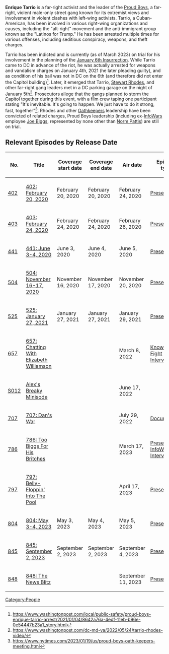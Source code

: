 '''Enrique Tarrio''' is a far-right activist and the leader of the [[Proud Boys]], a far-right, violent male-only street gang known for its extremist views and involvement in violent clashes with left-wing activists. Tarrio, a Cuban-American, has been involved in various right-wing organizations and causes, including the "alt-right" movement and the anti-immigrant group known as the "Latinos for Trump." He has been arrested multiple times for various offenses, including seditious conspiracy, weapons, and theft charges.

Tarrio has been indicted and is currently (as of March 2023) on trial for his involvement in the planning of the [[January 6th Insurrection]]. While Tarrio came to DC in advance of the riot, he was actually arrested for weapons and vandalism charges on January 4th, 2021 (he later pleading guilty), and as condition of his bail was not in DC on the 6th (and therefore did not enter the Capitol building)<ref>https://www.washingtonpost.com/local/public-safety/proud-boys-enrique-tarrio-arrest/2021/01/04/8642a76a-4edf-11eb-b96e-0e54447b23a1_story.html</ref>. Later, it emerged that Tarrio, [[Stewart Rhodes]], and other far-right gang leaders met in a DC parking garage on the night of January 5th<ref>https://www.washingtonpost.com/dc-md-va/2022/05/24/tarrio-rhodes-video/</ref>. Prosecutors allege that the gangs planned to storm the Capitol together during this event, with a film crew taping one participant stating "It's inevitable. It's going to happen. We just have to do it strong, fast, together"<ref>https://www.nytimes.com/2023/01/19/us/proud-boys-oath-keepers-meeting.html</ref>. Rhodes and other [[Oathkeepers]] leadership have been convicted of related charges, Proud Boys leadership (including ex-[[InfoWars]] employee [[Joe Biggs]], represented by none other than [[Norm Pattis]]) are still on trial.

==Relevant Episodes by Release Date==
{| class="fandom-table"
!No.
!Title
!Coverage
start date
!Coverage
end date
!Air date
!Episode type
|-
|[[402: February 20, 2020|402]]
|[[402: February 20, 2020]]
|February 20, 2020
|February 20, 2020
|February 24, 2020
|[[:Category:Present Day|Present Day]]
|-
|[[403: February 24, 2020|403]]
|[[403: February 24, 2020]]
|February 24, 2020
|February 24, 2020
|February 26, 2020
|[[:Category:Present Day|Present Day]]
|-
|[[441: June 3-4, 2020|441]]
|[[441: June 3-4, 2020]]
|June 3, 2020
|June 4, 2020
|June 5, 2020
|[[:Category:Present Day|Present Day]]
|-
|[[504: November 16-17, 2020|504]]
|[[504: November 16-17, 2020]]
|November 16, 2020
|November 17, 2020
|November 20, 2020
|[[:Category:Present Day|Present Day]]
|-
|[[525: January 27, 2021|525]]
|[[525: January 27, 2021]]
|January 27, 2021
|January 27, 2021
|January 29, 2021
|[[:Category:Present Day|Present Day]]
|-
|[[657: Chatting With Elizabeth Williamson|657]]
|[[657: Chatting With Elizabeth Williamson]]
|
|
|March 8, 2022
|[[:Category:Knowledge Fight Interview|Knowledge Fight Interview]]
|-
|[[Alex's Breaky Minisode|S012]]
|[[Alex's Breaky Minisode]]
|
|
|June 17, 2022
|
|-
|[[707: Dan's War|707]]
|[[707: Dan's War]]
|
|
|July 29, 2022
|[[:Category:Documentary|Documentary]]
|-
|[[786: Too Biggs For His Britches|786]]
|[[786: Too Biggs For His Britches]]
|
|
|March 17, 2023
|[[:Category:Present Day|Present Day]], [[:Category:InfoWars Interview|InfoWars Interview]]
|-
|[[797: Belly-Floppin' Into The Pool|797]]
|[[797: Belly-Floppin' Into The Pool]]
|
|
|April 17, 2023
|[[:Category:Present Day|Present Day]]
|-
|[[804: May 3-4, 2023|804]]
|[[804: May 3-4, 2023]]
|May 3, 2023
|May 4, 2023
|May 5, 2023
|[[:Category:Present Day|Present Day]]
|-
|[[845: September 2, 2023|845]]
|[[845: September 2, 2023]]
|September 2, 2023
|September 2, 2023
|September 4, 2023
|[[:Category:Present Day|Present Day]]
|-
|[[848: The News Blitz|848]]
|[[848: The News Blitz]]
|
|
|September 11, 2023
|[[:Category:Present Day|Present Day]]
|}

[[Category:People]]
